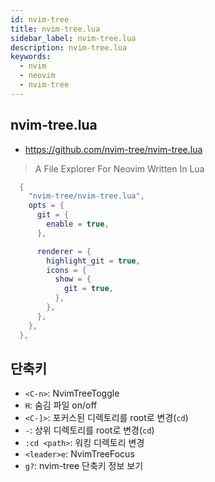 ```yaml
---
id: nvim-tree
title: nvim-tree.lua
sidebar_label: nvim-tree.lua
description: nvim-tree.lua
keywords:
  - nvim
  - neovim
  - nvim-tree
---
```


## nvim-tree.lua

- https://github.com/nvim-tree/nvim-tree.lua

> A File Explorer For Neovim Written In Lua

```lua
  {
    "nvim-tree/nvim-tree.lua",
    opts = {
      git = {
        enable = true,
      },

      renderer = {
        highlight_git = true,
        icons = {
          show = {
            git = true,
          },
        },
      },
    },
  },
```

## 단축키

- `<C-n>`: NvimTreeToggle
- `H`: 숨김 파일 on/off
- `<C-]>`: 포커스된 디렉토리를 root로 변경(`cd`)
- `-`: 상위 디렉토리를 root로 변경(`cd`)
- `:cd <path>`: 워킹 디렉토리 변경
- `<leader>e`: NvimTreeFocus
- `g?`: nvim-tree 단축키 정보 보기
